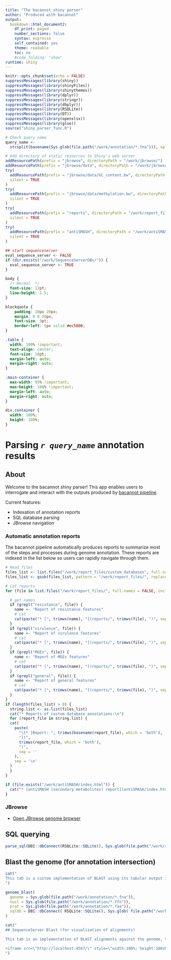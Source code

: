 ```yaml
---
title: "The bacannot shiny parser"
author: "Produced with bacannot"
output:
  bookdown::html_document2:
    df_print: paged
    number_sections: false
    syntax: espresso
    self_contained: yes
    theme: readable
    toc: no
    #code_folding: "show"
runtime: shiny
---
```


```r
knitr::opts_chunk$set(echo = FALSE)
suppressMessages(library(shiny))
suppressMessages(library(shinyFiles))
suppressMessages(library(shinythemes))
suppressMessages(library(dplyr))
suppressMessages(library(stringr))
suppressMessages(library(dbplyr))
suppressMessages(library(RSQLite))
suppressMessages(library(DT))
suppressMessages(library(openxlsx))
suppressMessages(library(glue))
source("shiny_parser_func.R")

# Check query name
query_name <-
  strsplit(basename(Sys.glob(file.path("/work/annotation/*.fna"))), split = ".fna")[[1]]

# Add directory of static resources to Shiny's web server
addResourcePath(prefix = "jbrowse", directoryPath = "/work/jbrowse/")
addResourcePath(prefix = "jbrowse/data", directoryPath = "/work/jbrowse/data/")
try(
  addResourcePath(prefix = "jbrowse/data/GC_content.bw", directoryPath = "/work/jbrowse/data/GC_content.bw"),
  silent = TRUE
)
try(
  addResourcePath(prefix = "jbrowse/data/methylation.bw", directoryPath = "/work/jbrowse/data/methylation.bw"),
  silent = TRUE
)
try(
  addResourcePath(prefix = "reports", directoryPath = "/work/report_files/"),
  silent = TRUE
)
try(
  addResourcePath(prefix = "antiSMASH", directoryPath = "/work/antiSMASH"),
  silent = TRUE
)

## start sequenceserver
eval_sequence_server <- FALSE
if (dir.exists("/work/SequenceServerDBs/")) {
  eval_sequence_server <- TRUE
}
```

```css
body {
  /* Normal  */
  font-size: 12pt;
  line-height: 1.5;
}

blockquote {
    padding: 10px 20px;
    margin: 0 0 20px;
    font-size: 9pt;
    border-left: 5px solid #ec5800;
}

.table {
  width: 100% !important;
  text-align: center;
  font-size: 10pt;
  margin-left: auto;
  margin-right: auto;
}

.main-container {
  max-width: 95% !important;
  max-height: 100% !important;
  margin-left: auto;
  margin-right: auto;
}

div.container {
  width: 100%;
  height: 100%;
}
```

# Parsing _`r query_name`_ annotation results {.tabset .tabset-pills}

## About

Welcome to the bacannot shiny parser! This app enables users to interrogate and interact with the outputs produced by [bacannot pipeline](https://github.com/fmalmeida/bacannot).

Current features:

* Indexation of annotation reports
* SQL database parsing
* JBrowse navigation

### Automatic annotation reports {#index}

The bacannot pipeline automatically produces reports to summarize most of the steps and processes during genome annotation. These reports are indexed in the list below so users can rapidly navigate through them.

```r
# Read files
files_list <- list.files("/work/report_files/custom_databases", full.names=TRUE)
files_list <- gsub(files_list, pattern = "/work/report_files/", replacement = "reports/")

# Cat reports
for (file in list.files("/work/report_files/", full.names = FALSE, include.dirs = FALSE)) {

  # get names
  if (grepl("resistance", file)) {
    name <- "Report of resistance features"
    # cat
    cat(paste("* [", trimws(name), "](reports/", trimws(file), ")", sep = ''), sep = '\n')
  }
  if (grepl("virulence", file)) {
    name <- "Report of virulence features"
    # cat
    cat(paste("* [", trimws(name), "](reports/", trimws(file), ")", sep = ''), sep = '\n')
  }
  if (grepl("MGEs", file)) {
    name <- "Report of MGEs features"
    # cat
    cat(paste("* [", trimws(name), "](reports/", trimws(file), ")", sep = ''), sep = '\n')
  }
  if (grepl("general", file)) {
    name <- "Report of general features"
    # cat
    cat(paste("* [", trimws(name), "](reports/", trimws(file), ")", sep = ''), sep = '\n')
  }
}
if (length(files_list) > 0) {
  string.list <- as.list(files_list)
  cat("* Reports of custom database annotations:\n")
  for (report_file in string.list) {
  cat(
    paste(
      "\t* [Report: ", trimws(basename(report_file), which = 'both'),
      "](", 
      trimws(report_file, which = 'both'), 
      ")", 
      sep = ''
    ), 
    sep = '\n'
  )
  }
}

if (file.exists("/work/antiSMASH/index.html")) {
  cat("* [antiSMASH (secondary metabolites) report](antiSMASH/index.html)")
}
```

### JBrowse {#jbrowse}

* [Open JBrowse genome browser](jbrowse/index.html)

## SQL querying {#sqlparser}

```r
parse_sql(DBI::dbConnect(RSQLite::SQLite(), Sys.glob(file.path("/work/sqldb/*.sqlite"))))
```

## Blast the genome (for annotation intersection)

```r
cat("
This tab is a custom implementation of BLAST using its tabular output in order to provide a easy way for users to query the genome and automatically search for intersections (with [bedtools intersect](https://bedtools.readthedocs.io/en/latest/content/tools/intersect.html)) between the blast results and the genome annotation. This results does not enable the visualization of the alignment. For that, users must use the blast implemented with SequenceServer in the next tab.
")
```

```r
genome_blast(
  genome = Sys.glob(file.path("/work/annotation/*.fna")),
  nucl = Sys.glob(file.path("/work/annotation/*.ffn")),
  prot = Sys.glob(file.path("/work/annotation/*.faa")),
  sqldb = DBI::dbConnect( RSQLite::SQLite(), Sys.glob( file.path("/work/sqldb/*.sqlite") ) )
)
```

```r
cat("
## SequenceServer Blast (for visualization of alignments)

This tab is an implementation of BLAST alignments against the genome, the genes or the proteome using the [SequenceServer](https://sequenceserver.com/) tool. It is meant to provide a way for users to rapidly visualize the alignments against the query genome. This tool does not provide a way to quickly scan the annotation for intersections with the BLAST results. For that, we have implemented a custom blast in the previous tab.

<iframe src=\"http://localhost:4567/\" style=\"width:100%; height:100vh;\"></iframe>
")
```
